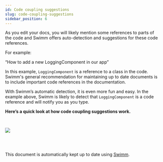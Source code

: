 ```yaml
---
id: Code coupling suggestions
slug: code-coupling-suggestions
sidebar_position: 6
---
```



As you edit your docs, you will likely mention some references to parts of the code and Swimm offers auto-detection and suggestions for these code references.

For example:

“How to add a new LoggingComponent in our app”

In this example, `LoggingComponent` is a reference to a class in the code. Swimm's general recommendation for maintaining up to date documents is to include important code references in the documentation.

With Swimm’s automatic detection, it is even more fun and easy. In the example above, Swimm is likely to detect that `LoggingComponent` is a code reference and will notify you as you type.

**Here’s a quick look at how code coupling suggestions work.**

<br />

![](../../static/img/Features6.gif)

<br />

<br />

This document is automatically kept up to date using [Swimm](https://swimm.io).
